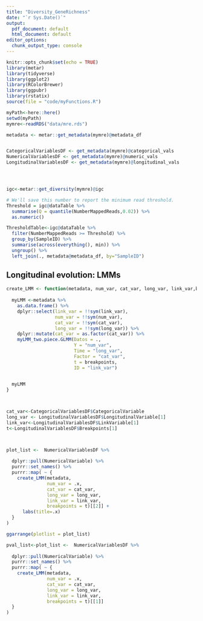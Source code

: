```yaml
---
title: "Diversity_GeneRichness"
date: "`r Sys.Date()`"
output:
  pdf_document: default
  html_document: default
editor_options:
  chunk_output_type: console
---
```



```r
knitr::opts_chunk$set(echo = TRUE)
library(metar)
library(tidyverse)
library(ggplot2)
library(RColorBrewer)
library(ggpubr)
library(rstatix)
source(file = "code/myFunctions.R")

```




```r
myPath<-here::here()
setwd(myPath)
mymre<-readRDS("data/mre.rds")

metadata <- metar::get_metadata(mymre)@metadata_df


CategoricalVariablesDF <- get_metadata(mymre)@categorical_vals
NumericalVariablesDF <- get_metadata(mymre)@numeric_vals
LongitudinalVariablesDF <- get_metadata(mymre)@longitudinal_vals





```



```r


igc<-metar::get_diversity(mymre)@igc

# We'll save this number to report the minimum read threshold.
Threshold = igc@dataTable %>%
  summarise(Q = quantile(NumberMappedReads,0.02)) %>%
  as.numeric()

ThresholdTable<-igc@dataTable %>%
  filter(NumberMappedReads >= Threshold) %>%
  group_by(SampleID) %>%
  summarise(across(everything(), min)) %>%
  ungroup() %>%
  left_join(., metadata@metadata_df, by="SampleID")


```

## Longitudinal evolution: LMMs





```r


create_LMM <- function(metadata, num_var, cat_var, long_var, link_var,breakpoints){
  
  myLMM <-metadata %>%
    as.data.frame() %>%
    dplyr::select(link_var = !!sym(link_var),
                  num_var = !!sym(num_var),
                  cat_var = !!sym(cat_var),
                  long_var = !!sym(long_var)) %>%
    dplyr::mutate(cat_var = as.factor(cat_var)) %>%
    myLMM_two.piece.GLMM(Datos = .,
                         Y = "num_var",
                         Time = "long_var",
                         Factor = "cat_var",
                         t = breakpoints,
                         ID = "link_var")

  
  myLMM
}




```


```r

cat_var<-CategoricalVariablesDF$CategoricalVariable
long_var <- LongitudinalVariablesDF$LongitudinalVariable[1]
link_var<-LongitudinalVariablesDF$LinkVariable[1]
t<-LongitudinalVariablesDF$Breakpoints[1]



plot_list <-  NumericalVariablesDF %>%
  
  dplyr::pull(NumericalVariable) %>%
  purrr::set_names() %>%
  purrr::map( ~ {
    create_LMM(metadata, 
               num_var = .x, 
               cat_var = cat_var,
               long_var = long_var,
               link_var = link_var,
               breakpoints = t)[[2]] + 
      labs(title=.x)
  }
)

ggarrange(plotlist = plot_list)

pval_list<-plot_list <-  NumericalVariablesDF %>%
  
  dplyr::pull(NumericalVariable) %>%
  purrr::set_names() %>%
  purrr::map( ~ {
    create_LMM(metadata, 
               num_var = .x, 
               cat_var = cat_var,
               long_var = long_var,
               link_var = link_var,
               breakpoints = t)[[1]]
  }
)


```
